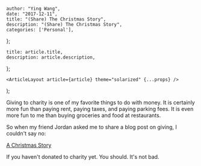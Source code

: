 

    author: "Ying Wang",
    date: "2017-12-11",
    title: "(Share) The Christmas Story",
    description: "(Share) The Christmas Story",
    categories: ['Personal'],
};

    title: article.title,
    description: article.description,
};

    <ArticleLayout article={article} theme="solarized" {...props} />
);


Giving to charity is one of my favorite things to do with money. It is certainly more fun than paying rent, paying taxes, and paying parking fees. It is even more fun to me than buying groceries and food at restaurants.

So when my friend Jordan asked me to share a blog post on giving, I couldn't say no:

[A Christmas Story](https://blog.jminjie.com/@Jordan/The%20Christmas%20Story)

If you haven't donated to charity yet. You should. It's not bad.
